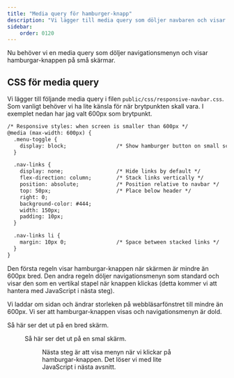 ```yaml
---
title: "Media query för hamburger-knapp"
description: "Vi lägger till media query som döljer navbaren och visar hamburger-menyn på små enheter."
sidebar:
    order: 0120
---
```





Nu behöver vi en media query som döljer navigationsmenyn och visar hamburgar-knappen på små skärmar. 



## CSS för media query

Vi lägger till följande media query i filen `public/css/responsive-navbar.css`. Som vanligt behöver vi ha lite känsla för när brytpunkten skall vara. I exemplet nedan har jag valt 600px som brytpunkt.

```diff lang="css" title="Media query för hamburgare i public/css/responsive-navbar.css"
/* Responsive styles: when screen is smaller than 600px */
@media (max-width: 600px) {
  .menu-toggle {
    display: block;                /* Show hamburger button on small screens */
  }

  .nav-links {
    display: none;                 /* Hide links by default */
    flex-direction: column;        /* Stack links vertically */
    position: absolute;            /* Position relative to navbar */
    top: 50px;                     /* Place below header */
    right: 0;
    background-color: #444;
    width: 150px;
    padding: 10px;
  }

  .nav-links li {
    margin: 10px 0;                /* Space between stacked links */
  }
}
```

Den första regeln visar hamburgar-knappen när skärmen är mindre än 600px bred. Den andra regeln döljer navigationsmenyn som standard och visar den som en vertikal stapel när knappen klickas (detta kommer vi att hantera med JavaScript i nästa steg).

Vi laddar om sidan och ändrar storleken på webbläsarfönstret till mindre än 600px. Vi ser att hamburgar-knappen visas och navigationsmenyn är dold.

Så här ser det ut på en bred skärm.


<Figure 
  src={resp19}
  caption="Header med navbar på en bred skärm."
/>

Så här ser det ut på en smal skärm.


<Figure 
  src={resp20}
  caption="Header med navbar på en smal skärm."
/>

Nästa steg är att visa menyn när vi klickar på hamburgar-knappen. Det löser vi med lite JavaScript i nästa avsnitt.
